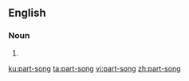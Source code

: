 {{also|part song}}
==English==

===Noun===
{{en-noun|head=[[part]]-[[song]]}}

# {{alternative spelling of|part song|lang=en}}

[[ku:part-song]]
[[ta:part-song]]
[[vi:part-song]]
[[zh:part-song]]